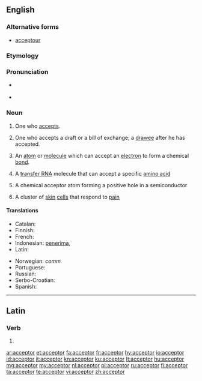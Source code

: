 ==English==

===Alternative forms===
* {{qualifier|obsolete|rare}} [[acceptour]]

===Etymology===
{{suffix|accept|or|lang=en}}

===Pronunciation===
* {{a|RP}} {{IPA|/əkˈsɛptə(r)/|lang=en}}
* {{a|GenAm}} {{IPA|/ək.ˈsɛp.tɚ/|/æk.ˈsɛp.tɚ/|lang=en}}

===Noun===
{{en-noun}}

# One who [[accept]]s.
# {{label|en|legal|commerce}} One who accepts a draft or a bill of exchange; a [[drawee]] after he has accepted.
# {{label|en|chemistry}} An [[atom]] or [[molecule]] which can accept an [[electron]] to form a chemical [[bond]].
# {{label|en|biochemistry}} A [[transfer RNA]] molecule that can accept a specific [[amino acid]]
# {{label|en|physics}} A chemical acceptor atom forming a positive hole in a semiconductor
# {{lb|en|physiology}} A cluster of [[skin]] [[cell]]s that respond to [[pain]]

====Translations====
{{trans-top|one who accepts}}
* Catalan: {{t+|ca|acceptant|m|f}}
* Finnish: {{t+|fi|vastaanottaja}}
* French: {{t+|fr|accepteur|m}}
* Indonesian: [[terima|penerima]], {{t+|id|akseptor}}
* Latin: {{t|la|acceptator}}
{{trans-mid}}
* Norwegian: ''comm'' {{t|no|akseptant|c}}
* Portuguese: {{t|pt|aceitador|m}}
* Russian: {{t+|ru|акцепта́нт|m}}
* Serbo-Croatian: {{t+|sh|akceptor|m}}
* Spanish: {{t+|es|aceptador|m}}
{{trans-bottom}}

----

==Latin==

===Verb===
{{la-verb-form|acceptor}}

# {{inflection of|acceptō||1|s|pres|pasv|indc|lang=la}}

[[ar:acceptor]]
[[et:acceptor]]
[[fa:acceptor]]
[[fr:acceptor]]
[[hy:acceptor]]
[[io:acceptor]]
[[id:acceptor]]
[[it:acceptor]]
[[kn:acceptor]]
[[ku:acceptor]]
[[lt:acceptor]]
[[hu:acceptor]]
[[mg:acceptor]]
[[my:acceptor]]
[[nl:acceptor]]
[[pl:acceptor]]
[[ru:acceptor]]
[[fi:acceptor]]
[[ta:acceptor]]
[[te:acceptor]]
[[vi:acceptor]]
[[zh:acceptor]]